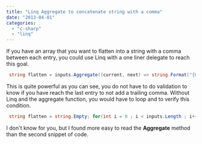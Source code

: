 ```yaml
---
title: "Linq Aggregate to concatenate string with a comma"
date: "2013-04-01"
categories: 
  - "c-sharp"
  - "linq"
---
```


If you have an array that you want to flatten into a string with a comma between each entry, you could use Linq with a one liner delegate to reach this goal.


```csharp
 string flatten = inputs.Aggregate((current, next) => string.Format("{0}, {1}", current, next)) 
```

This is quite powerful as you can see, you do not have to do validation to know if you have reach the last entry to not add a trailing comma. Without Linq and the aggregate function, you would have to loop and to verify this condition.


```csharp
 string flatten = string.Empty; for(int i = 0 ; i < inputs.Length ; i++) { if(i!=(i.Length-1)) { flatten += str + ", "; } else { flatten += str; } } 
```

I don't know for you, but I found more easy to read the **Aggregate** method than the second snippet of code.
